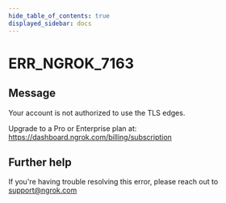 ```yaml
---
hide_table_of_contents: true
displayed_sidebar: docs
---
```



# ERR_NGROK_7163

## Message

Your account is not authorized to use the TLS edges.

Upgrade to a Pro or Enterprise plan at: https://dashboard.ngrok.com/billing/subscription

<ErrorDetails error="err_ngrok_7163" />

## Further help

If you're having trouble resolving this error, please reach out to [support@ngrok.com](mailto:support@ngrok.com?subject=Help%20with%20ERR_NGROK_7163)
